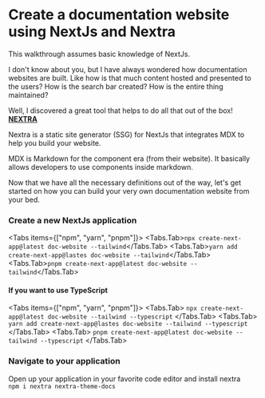 
# Create a documentation website using NextJs and Nextra

<Callout>This walkthrough assumes basic knowledge of NextJs.</Callout>

I don't know about you, but I have always wondered how documentation websites are built. Like how is that much content hosted and presented to the users? How is the search bar created? How is the entire thing maintained?

Well, I discovered a great tool that helps to do all that out of the box! [**NEXTRA**](https://nextra.site)

Nextra is a static site generator (SSG) for NextJs that integrates MDX to help you build your website.

MDX is Markdown for the component era (from their website). It basically allows developers to use components inside markdown.

Now that we have all the necessary definitions out of the way, let's get started on how you can build your very own documentation website from your bed.

<Steps>

### Create a new NextJs application

<Tabs items={["npm", "yarn", "pnpm"]}>
  <Tabs.Tab>`npx create-next-app@latest doc-website --tailwind`</Tabs.Tab>
  <Tabs.Tab>`yarn add create-next-app@lastes doc-website --tailwind`</Tabs.Tab>
  <Tabs.Tab>`pnpm create-next-app@latest doc-website --tailwind`</Tabs.Tab>
</Tabs>

#### If you want to use TypeScript

<Tabs items={["npm", "yarn", "pnpm"]}>
  <Tabs.Tab>
    `npx create-next-app@latest doc-website --tailwind --typescript`
  </Tabs.Tab>
  <Tabs.Tab>
    `yarn add create-next-app@lastes doc-website --tailwind --typescript`
  </Tabs.Tab>
  <Tabs.Tab>
    `pnpm create-next-app@latest doc-website --tailwind --typescript`
  </Tabs.Tab>
</Tabs>

### Navigate to your application

Open up your application in your favorite code editor and install nextra <br />
`npm i nextra nextra-theme-docs`

</Steps>
